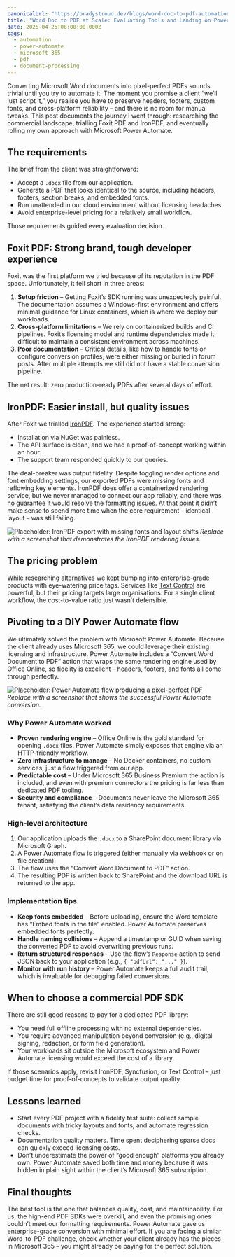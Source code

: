 ```yaml
---
canonicalUrl: "https://bradystroud.dev/blogs/word-doc-to-pdf-automation"
title: "Word Doc to PDF at Scale: Evaluating Tools and Landing on Power Automate"
date: 2025-04-25T08:00:00.000Z
tags:
  - automation
  - power-automate
  - microsoft-365
  - pdf
  - document-processing
---
```


Converting Microsoft Word documents into pixel-perfect PDFs sounds trivial until you try to automate it. The moment you promise a client “we’ll just script it,” you realise you have to preserve headers, footers, custom fonts, and cross-platform reliability – and there is no room for manual tweaks. This post documents the journey I went through: researching the commercial landscape, trialling Foxit PDF and IronPDF, and eventually rolling my own approach with Microsoft Power Automate.

## The requirements

The brief from the client was straightforward:

- Accept a `.docx` file from our application.
- Generate a PDF that looks identical to the source, including headers, footers, section breaks, and embedded fonts.
- Run unattended in our cloud environment without licensing headaches.
- Avoid enterprise-level pricing for a relatively small workflow.

Those requirements guided every evaluation decision.

## Foxit PDF: Strong brand, tough developer experience

Foxit was the first platform we tried because of its reputation in the PDF space. Unfortunately, it fell short in three areas:

1. **Setup friction** – Getting Foxit’s SDK running was unexpectedly painful. The documentation assumes a Windows-first environment and offers minimal guidance for Linux containers, which is where we deploy our workloads.
2. **Cross-platform limitations** – We rely on containerized builds and CI pipelines. Foxit’s licensing model and runtime dependencies made it difficult to maintain a consistent environment across machines.
3. **Poor documentation** – Critical details, like how to handle fonts or configure conversion profiles, were either missing or buried in forum posts. After multiple attempts we still did not have a stable conversion pipeline.

The net result: zero production-ready PDFs after several days of effort.

## IronPDF: Easier install, but quality issues

After Foxit we trialled [IronPDF](https://ironpdf.com/). The experience started strong:

- Installation via NuGet was painless.
- The API surface is clean, and we had a proof-of-concept working within an hour.
- The support team responded quickly to our queries.

The deal-breaker was output fidelity. Despite toggling render options and font embedding settings, our exported PDFs were missing fonts and reflowing key elements. IronPDF does offer a containerized rendering service, but we never managed to connect our app reliably, and there was no guarantee it would resolve the formatting issues. At that point it didn’t make sense to spend more time when the core requirement – identical layout – was still failing.

![Placeholder: IronPDF export with missing fonts and layout shifts](/uploads/placeholder-ironpdf-export.png)
*Replace with a screenshot that demonstrates the IronPDF rendering issues.*

## The pricing problem

While researching alternatives we kept bumping into enterprise-grade products with eye-watering price tags. Services like [Text Control](https://www.textcontrol.com/technology/pdf/) are powerful, but their pricing targets large organisations. For a single client workflow, the cost-to-value ratio just wasn’t defensible.

## Pivoting to a DIY Power Automate flow

We ultimately solved the problem with Microsoft Power Automate. Because the client already uses Microsoft 365, we could leverage their existing licensing and infrastructure. Power Automate includes a “Convert Word Document to PDF” action that wraps the same rendering engine used by Office Online, so fidelity is excellent – headers, footers, and fonts all come through perfectly.

![Placeholder: Power Automate flow producing a pixel-perfect PDF](/uploads/placeholder-power-automate-flow.png)
*Replace with a screenshot that shows the successful Power Automate conversion.*

### Why Power Automate worked

- **Proven rendering engine** – Office Online is the gold standard for opening `.docx` files. Power Automate simply exposes that engine via an HTTP-friendly workflow.
- **Zero infrastructure to manage** – No Docker containers, no custom services, just a flow triggered from our app.
- **Predictable cost** – Under Microsoft 365 Business Premium the action is included, and even with premium connectors the pricing is far less than dedicated PDF tooling.
- **Security and compliance** – Documents never leave the Microsoft 365 tenant, satisfying the client’s data residency requirements.

### High-level architecture

1. Our application uploads the `.docx` to a SharePoint document library via Microsoft Graph.
2. A Power Automate flow is triggered (either manually via webhook or on file creation).
3. The flow uses the “Convert Word Document to PDF” action.
4. The resulting PDF is written back to SharePoint and the download URL is returned to the app.

### Implementation tips

- **Keep fonts embedded** – Before uploading, ensure the Word template has “Embed fonts in the file” enabled. Power Automate preserves embedded fonts perfectly.
- **Handle naming collisions** – Append a timestamp or GUID when saving the converted PDF to avoid overwriting previous runs.
- **Return structured responses** – Use the flow’s `Response` action to send JSON back to your application (e.g., `{ "pdfUrl": "..." }`).
- **Monitor with run history** – Power Automate keeps a full audit trail, which is invaluable for debugging failed conversions.

## When to choose a commercial PDF SDK

There are still good reasons to pay for a dedicated PDF library:

- You need full offline processing with no external dependencies.
- You require advanced manipulation beyond conversion (e.g., digital signing, redaction, or form field generation).
- Your workloads sit outside the Microsoft ecosystem and Power Automate licensing would exceed the cost of a library.

If those scenarios apply, revisit IronPDF, Syncfusion, or Text Control – just budget time for proof-of-concepts to validate output quality.

## Lessons learned

- Start every PDF project with a fidelity test suite: collect sample documents with tricky layouts and fonts, and automate regression checks.
- Documentation quality matters. Time spent deciphering sparse docs can quickly exceed licensing costs.
- Don’t underestimate the power of “good enough” platforms you already own. Power Automate saved both time and money because it was hidden in plain sight within the client’s Microsoft 365 subscription.

## Final thoughts

The best tool is the one that balances quality, cost, and maintainability. For us, the high-end PDF SDKs were overkill, and even the promising ones couldn’t meet our formatting requirements. Power Automate gave us enterprise-grade conversion with minimal effort. If you are facing a similar Word-to-PDF challenge, check whether your client already has the pieces in Microsoft 365 – you might already be paying for the perfect solution.

